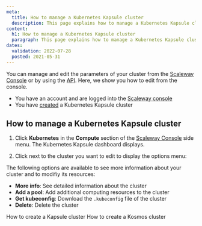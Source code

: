 ```yaml
---
meta:
  title: How to manage a Kubernetes Kapsule cluster
  description: This page explains how to manage a Kubernetes Kapsule cluster
content:
  h1: How to manage a Kubernetes Kapsule cluster
  paragraph: This page explains how to manage a Kubernetes Kapsule cluster
dates:
  validation: 2022-07-28
  posted: 2021-05-31
---
```


You can manage and edit the parameters of your cluster from the [Scaleway Console](https://console.scaleway.com) or by using the [API](https://developers.scaleway.com/en/). Here, we show you how to edit from the console.

<Message type="requirement">

  - You have an account and are logged into the [Scaleway console](https://console.scaleway.com) 
  - You have [created](/compute/kubernetes/how-to/create-cluster) a Kubernetes Kapsule cluster

</Message>

## How to manage a Kubernetes Kapsule cluster

1. Click **Kubernetes** in the **Compute** section of the [Scaleway Console](https://console.scaleway.com) side menu. The Kubernetes Kapsule dashboard displays.

2. Click <Icon name="more" /> next to the cluster you want to edit to display the options menu:

<Lightbox src="assets/scaleway-kapsule_cluster_menu.webp" alt="" />

The following options are available to see more information about your cluster and to modifiy its resources: 
* **More info**: See detailed information about the cluster
* **Add a pool**: Add additional computing resources to the cluster
* **Get kubeconfig**: Download the `.kubeconfig` file of the cluster
* **Delete**: Delete the cluster

<Navigation title="See Also">
  <PreviousButton to="/compute/kubernetes/how-to/create-cluster/">How to create a Kapsule cluster</PreviousButton>
  <NextButton to="/compute/kubernetes/how-to/create-kosmos-cluster/">How to create a Kosmos cluster</NextButton>
</Navigation>
